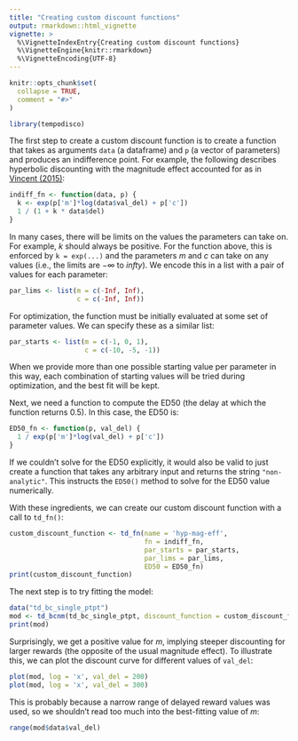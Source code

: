 ```yaml
---
title: "Creating custom discount functions"
output: rmarkdown::html_vignette
vignette: >
  %\VignetteIndexEntry{Creating custom discount functions}
  %\VignetteEngine{knitr::rmarkdown}
  %\VignetteEncoding{UTF-8}
---
```


```r
knitr::opts_chunk$set(
  collapse = TRUE,
  comment = "#>"
)
```

```r
library(tempodisco)
```

The first step to create a custom discount function is to create a function that takes as arguments `data` (a dataframe) and `p` (a vector of parameters) and produces an indifference point. For example, the following describes hyperbolic discounting with the magnitude effect accounted for as in [Vincent (2015)](https://doi.org/10.3758/s13428-015-0672-2):

```r
indiff_fn <- function(data, p) {
  k <- exp(p['m']*log(data$val_del) + p['c'])
  1 / (1 + k * data$del)
}
```

In many cases, there will be limits on the values the parameters can take on. For example, $k$ should always be positive. For the function above, this is enforced by `k = exp(...)` and the parameters $m$ and $c$ can take on any values (i.e., the limits are $-\infty$ to $infty$). We encode this in a list with a pair of values for each parameter:

```r
par_lims <- list(m = c(-Inf, Inf),
                 c = c(-Inf, Inf))
```

For optimization, the function must be initially evaluated at some set of parameter values. We can specify these as a similar list:

```r
par_starts <- list(m = c(-1, 0, 1),
                   c = c(-10, -5, -1))
```

When we provide more than one possible starting value per parameter in this way, each combination of starting values will be tried during optimization, and the best fit will be kept.

Next, we need a function to compute the ED50 (the delay at which the function returns 0.5). In this case, the ED50 is:

```r
ED50_fn <- function(p, val_del) {
  1 / exp(p['m']*log(val_del) + p['c'])
}
```

If we couldn't solve for the ED50 explicitly, it would also be valid to just create a function that takes any arbitrary input and returns the string `"non-analytic"`. This instructs the `ED50()` method to solve for the ED50 value numerically.

With these ingredients, we can create our custom discount function with a call to `td_fn()`:

```r
custom_discount_function <- td_fn(name = 'hyp-mag-eff',
                                  fn = indiff_fn,
                                  par_starts = par_starts,
                                  par_lims = par_lims,
                                  ED50 = ED50_fn)
print(custom_discount_function)
```

The next step is to try fitting the model:

```r
data("td_bc_single_ptpt")
mod <- td_bcnm(td_bc_single_ptpt, discount_function = custom_discount_function)
print(mod)
```

Surprisingly, we get a positive value for $m$, implying steeper discounting for larger rewards (the opposite of the usual magnitude effect). To illustrate this, we can plot the discount curve for different values of `val_del`:

```r
plot(mod, log = 'x', val_del = 200)
plot(mod, log = 'x', val_del = 300)
```

This is probably because a narrow range of delayed reward values was used, so we shouldn't read too much into the best-fitting value of $m$:

```r
range(mod$data$val_del)
```

